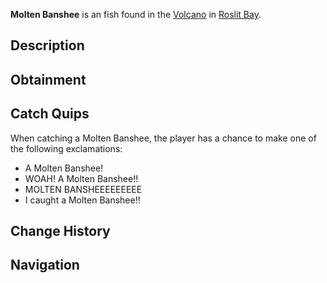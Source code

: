 {{FishInfobox
|image          = Molten Banshee.png
|rarity         = Exotic
|sea            = First Sea
|location       = [[Roslit Volcano]]
|sublocation    = 
|sources        = Fishing Rod
|radar_location = 
|prog_speed     = -35
|xp             = 2000
|weather        = Clear
|time           = 
|season         = Summer
|bait           = Truffle Worm
|base_weight    = 550
|base_value     = 6500
|weight_range   = 250
|base_chance    = 0.01
|base_resil     = 40
}}
'''Molten Banshee''' is an {{Rarity|Exotic}} fish found in the [[Roslit Bay#Roslit Volcano|Volcano]] in [[Roslit Bay]].

== Description ==
{{Description|The Molten Banshee is a complex fish of unknown terrestrial origin, that has resided inside the Roslit Volcano. It possesses a torpedo-like body with many sharp mandibles and scorching hot encrustments. They are rumored to have possibly come from another planet, and may be a bio-mechanical lifeform.|Bestiary Entry}}

== Obtainment ==
{{Fish Availability|
Roslit Bay/Roslit Volcano
|top_rods      = 
Leviathan's Fang Rod\20771.36\111801.2;
Ethereal Prism Rod\20274.57\76635.77;
Seraphic Rod\19122.3\79156.99;
No-Life Rod\18428.97\82711.09;
Tempest Rod\18017.06\77284.6;
Resourceful Rod\16003.77\74744.18;
Destiny Rod\16868.91\71120.93;
Heaven's Rod\15087.77\70950.83;
Trident Rod\17711.41\111680.28;
Free Spirit Rod\16560.26\104421.66;
Abyssal Specter Rod\14673.19\79253.15;
Rod Of The Depths\15706.85\74270.68;
Rod Of The Zenith\16862.08\70869.47;
Rod Of The Forgotten Fang\17726.27\76750.85;
Challenger's Rod\16879.93\77604.67;
Rod Of The Exalted One\15851.5\74188.87;
Zeus Rod\14985.82\74962.28;
Verdant Shear Rod\14574.8\70702.56;
Blazebringer Rod\14277.07\75784.32;
Depthseeker Rod\13437.73\71129.67;
Avalanche Rod\12057.47\65905.58;
Reinforced Rod\11949.22\64905.95;
Volcanic Rod\11689.62\67642.2;
Magma Rod\9643.37\50725.13;
Steady Rod\4384.81\24803.19
|recommended   = Ethereal Prism Rod
}}

== Catch Quips ==
When catching a Molten Banshee, the player has a chance to make one of the following exclamations:
* A Molten Banshee!
* WOAH! A Molten Banshee!!
* MOLTEN BANSHEEEEEEEEE
* I caught a Molten Banshee!!

== Change History ==
{{Change History|{{subst:Current Version}}}}

== Navigation ==
{{Fish Navbox|Roslit Volcano}}